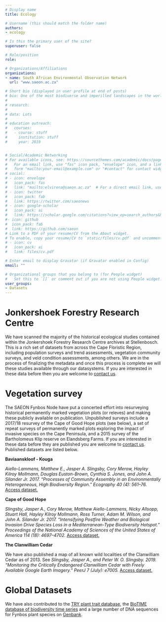 ```yaml
---
# Display name
title: Ecology

# Username (this should match the folder name)
authors:
- ecology

# Is this the primary user of the site?
superuser: false

# Role/position
role: 

# Organizations/Affiliations
organizations:
- name: South African Environmental Observation Network
  url: "www.saeon.ac.za"

# Short bio (displayed in user profile at end of posts)
# bio: One of the most biodiverse and imperilled landscapes in the world.
# 
# research:
# 
# data: Lots
# 
# education outreach:
#   courses:
#   - course: stuff
#     institution: stuff
#     year: 2019


# Social/Academic Networking
# For available icons, see: https://sourcethemes.com/academic/docs/page-builder/#icons
#   For an email link, use "fas" icon pack, "envelope" icon, and a link in the
#   form "mailto:your-email@example.com" or "#contact" for contact widget.
# social:
# - icon: envelope
#   icon_pack: fas
#   link: "mailto:elvirena@saeon.ac.za"  # For a direct email link, use "mailto:test@example.org".
# - icon: twitter
#   icon_pack: fab
#   link: https://twitter.com/saeonews
# - icon: google-scholar
#   icon_pack: ai
#   link: https://scholar.google.com/citations?view_op=search_authors&hl=en&mauthors=SAEON&before_author=Kwbp_-MBAAAJ&astart=0
#- icon: github
#  icon_pack: fab
#  link: https://github.com/saeon
# Link to a PDF of your resume/CV from the About widget.
# To enable, copy your resume/CV to `static/files/cv.pdf` and uncomment the lines below.
# - icon: cv
#   icon_pack: ai
#   link: files/cv.pdf

# Enter email to display Gravatar (if Gravatar enabled in Config)
email: ""

# Organizational groups that you belong to (for People widget)
#   Set this to `[]` or comment out if you are not using People widget.
user_groups:
- Datasets
---
```


# Jonkershoek Forestry Research Centre

We have scanned the majority of the historical ecological studies contained within the Jonkershoek Forestry Research Centre archives at Stellenbosch. This is a rich set of datasets from across the Cape Floristic Region, including population surveys and trend assessments, vegetation community surveys, and veld condition assessments, among others. We are in the process of finalizing the metadata and once this process is complete we will these studies available through our datasystems. If you are interested in these data before then you are welcome to [contact us](/#contact).


# Vegetation survey

The SAEON Fynbos Node have put a concerted effort into resurveying historical permanently marked vegetation plots (or releves) and making these publicly available on publication. Unpublished surveys include a 2017/18 resurvey of the Cape of Good Hope plots (see below), a set of repeat surveys of permanently marked plots exploring the impact of invasive species on the Cape Peninsula, and a 2015 survey of the Bartholomeus Klip reserve on Elandsberg Farms. If you are interested in these data before they are published you are welcome to [contact us](/#contact). Published datasets are listed below.

**Baviaanskloof - Kouga**

*Aiello-Lammens, Matthew E., Jasper A. Slingsby, Cory Merow, Hayley Kilroy Mollmann, Douglas Euston-Brown, Cynthia S. Jones, and John A. Silander Jr. 2017. “Processes of Community Assembly in an Environmentally Heterogeneous, High Biodiversity Region.” Ecography 40 (4): 561–76.* [Access dataset.](http://dx.doi.org/10.5061/dryad.kk174)

**Cape of Good Hope**

*Slingsby, Jasper A., Cory Merow, Matthew Aiello-Lammens, Nicky Allsopp, Stuart Hall, Hayley Kilroy Mollmann, Ross Turner, Adam M. Wilson, and John A. Silander Jr. 2017. “Intensifying Postfire Weather and Biological Invasion Drive Species Loss in a Mediterranean-Type Biodiversity Hotspot.” Proceedings of the National Academy of Sciences of the United States of America 114 (18): 4697–4702.* [Access dataset.](https://doi.org/10.6084/m9.figshare.4737358.v1)

**The Clanwilliam Cedar**

We have also published a map of all known wild localities of the Clanwilliam Cedar as of 2013. See *Slingsby, Jasper A., and Peter W. O. Slingsby. 2019. “Monitoring the Critically Endangered Clanwilliam Cedar with Freely Available Google Earth Imagery.” PeerJ 7 (July): e7005.* [Access dataset.](https://doi.org/10.6084/m9.figshare.7670435.v1)


# Global Datasets

We have also contributed to the [TRY plant trait database](https://www.try-db.org/TryWeb/Home.php), the [BioTIME database of biodiversity time series](http://biotime.st-andrews.ac.uk/) and a large number of DNA sequences for Fynbos plant species on [Genbank](https://www.ncbi.nlm.nih.gov/genbank/).

